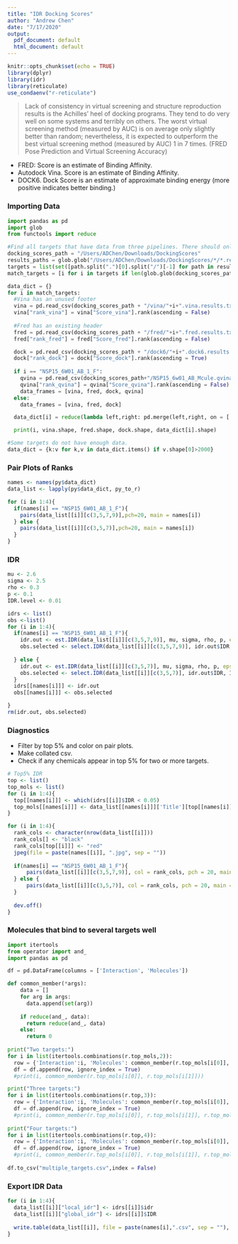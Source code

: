 ```yaml
---
title: "IDR Docking Scores"
author: "Andrew Chen"
date: "7/17/2020"
output:
  pdf_document: default
  html_document: default
---
```


```r
knitr::opts_chunk$set(echo = TRUE)
library(dplyr)
library(idr)
library(reticulate)
use_condaenv("r-reticulate")
```

>Lack of consistency in virtual screening and structure reproduction results is the Achilles' heel of docking programs. They tend to do very well on some systems and terribly on others. The worst virtual screening method (measured by AUC) is on average only slightly better than random; nevertheless, it is expected to outperform the best virtual screening method (measured by AUC) 1 in 7 times. (FRED Pose Prediction and Virtual Screening Accuracy)


- FRED: Score is an estimate of Binding Affinity. 
- Autodock Vina. Score is an estimate of Binding Affinity.
- DOCK6. Dock Score is an estimate of approximate binding energy (more positive indicates better binding.)

### Importing Data

```python
import pandas as pd
import glob
from functools import reduce

#Find all targets that have data from three pipelines. There should only be 7. 
docking_scores_path = "/Users/ADChen/Downloads/DockingScores"
results_paths = glob.glob("/Users/ADChen/Downloads/DockingScores/*/*.results.txt")
targets = list(set([path.split(".")[0].split("/")[-1] for path in results_paths]))
match_targets = [i for i in targets if len(glob.glob(docking_scores_path+"/*/*"+i+"*")) == 3]

data_dict = {}
for i in match_targets:
  #Vina has an unused footer
  vina = pd.read_csv(docking_scores_path + "/vina/"+i+".vina.results.txt", sep = "\t", names = ["Title", "Score_vina"], skipfooter = 1)
  vina["rank_vina"] = vina["Score_vina"].rank(ascending = False)
  
  #Fred has an existing header
  fred = pd.read_csv(docking_scores_path + "/fred/"+i+".fred.results.txt", sep = "\t",  header = 0, names = ["Title", "Score_fred"])
  fred["rank_fred"] = fred["Score_fred"].rank(ascending = False)

  dock = pd.read_csv(docking_scores_path + "/dock6/"+i+".dock6.results.txt", sep = "\t",  names = ["Title", "Score_dock"])
  dock["rank_dock"] = dock["Score_dock"].rank(ascending = True)
  
  if i == "NSP15_6W01_AB_1_F":
    qvina = pd.read_csv(docking_scores_path+"/NSP15_6w01_AB_Mcule.qvina.results.txt", header = 0, names = ["Title", "Score_qvina"])
    qvina["rank_qvina"] = qvina["Score_qvina"].rank(ascending = False)
    data_frames = [vina, fred, dock, qvina]
  else:
    data_frames = [vina, fred, dock]

  data_dict[i] = reduce(lambda left,right: pd.merge(left,right, on = ['Title'], how = 'inner'), data_frames)

  print(i, vina.shape, fred.shape, dock.shape, data_dict[i].shape)

#Some targets do not have enough data.
data_dict = {k:v for k,v in data_dict.items() if v.shape[0]>2000}
```


### Pair Plots of Ranks
```r
names <- names(py$data_dict)
data_list <- lapply(py$data_dict, py_to_r)

for (i in 1:4){
  if(names[i] == "NSP15_6W01_AB_1_F"){
    pairs(data_list[[i]][c(3,5,7,9)],pch=20, main = names[i])
  } else {
    pairs(data_list[[i]][c(3,5,7)],pch=20, main = names[i])
  }
}

```

### IDR

```r
mu <- 2.6
sigma <- 2.5
rho <- 0.3
p <- 0.1
IDR.level <- 0.01

idrs <- list()
obs <-list()
for (i in 1:4){
  if(names[i] == "NSP15_6W01_AB_1_F"){
    idr.out <- est.IDR(data_list[[i]][c(3,5,7,9)], mu, sigma, rho, p, eps=0.001, max.ite=20)
    obs.selected <- select.IDR(data_list[[i]][c(3,5,7,9)], idr.out$IDR, IDR.level)
    
  } else {
    idr.out <- est.IDR(data_list[[i]][c(3,5,7)], mu, sigma, rho, p, eps=0.001, max.ite=20)
    obs.selected <- select.IDR(data_list[[i]][c(3,5,7)], idr.out$IDR, IDR.level)
  }
  idrs[[names[i]]] <- idr.out
  obs[[names[i]]] <- obs.selected

}
rm(idr.out, obs.selected)
```

### Diagnostics
- Filter by top 5% and color on pair plots. 
- Make collated csv.
- Check if any chemicals appear in top 5% for two or more targets.

```r
# Top5% IDR
top <- list()
top_mols <- list()
for (i in 1:4){
  top[[names[i]]] <- which(idrs[[i]]$IDR < 0.05)
  top_mols[[names[i]]] <- data_list[[names[i]]]['Title'][top[[names[i]]],]
}

```

```r
for (i in 1:4){
  rank_cols <- character(nrow(data_list[[i]]))
  rank_cols[] <- "black"
  rank_cols[top[[i]]] <- "red"
  jpeg(file = paste(names[[i]], ".jpg", sep = ""))
  
  if(names[i] == "NSP15_6W01_AB_1_F"){
      pairs(data_list[[i]][c(3,5,7,9)], col = rank_cols, pch = 20, main = names[[i]])
  } else {
      pairs(data_list[[i]][c(3,5,7)], col = rank_cols, pch = 20, main = names[[i]])
  }
  
  dev.off()
}
```

### Molecules that bind to several targets well

```python
import itertools
from operator import and_
import pandas as pd

df = pd.DataFrame(columns = ['Interaction', 'Molecules'])

def common_member(*args): 
    data = []
    for arg in args:
      data.append(set(arg))
  
    if reduce(and_, data):
      return reduce(and_, data)
    else: 
      return 0
        
print("Two targets:")
for i in list(itertools.combinations(r.top_mols,2)):
  row = {'Interaction':i, 'Molecules': common_member(r.top_mols[i[0]], r.top_mols[i[1]])}
  df = df.append(row, ignore_index = True)
  #print(i, common_member(r.top_mols[i[0]], r.top_mols[i[1]]))

print("Three targets:")
for i in list(itertools.combinations(r.top,3)):
  row = {'Interaction':i, 'Molecules': common_member(r.top_mols[i[0]], r.top_mols[i[1]], r.top_mols[i[2]])}
  df = df.append(row, ignore_index = True)
  #print(i, common_member(r.top_mols[i[0]], r.top_mols[i[1]], r.top_mols[i[2]]))
  
print("Four targets:")
for i in list(itertools.combinations(r.top,4)):
  row = {'Interaction':i, 'Molecules': common_member(r.top_mols[i[0]], r.top_mols[i[1]], r.top_mols[i[2]], r.top_mols[i[3]])}
  df = df.append(row, ignore_index = True)
  #print(i, common_member(r.top_mols[i[0]], r.top_mols[i[1]], r.top_mols[i[2]], r.top_mols[i[3]]))
  
df.to_csv("multiple_targets.csv",index = False)
```


### Export IDR Data

```r
for (i in 1:4){
  data_list[[i]]["local_idr"] <- idrs[[i]]$idr
  data_list[[i]]["global_idr"] <- idrs[[i]]$IDR
  
  write.table(data_list[[i]], file = paste(names[i],".csv", sep = ""), sep = ",", row.names = FALSE)
}
```

